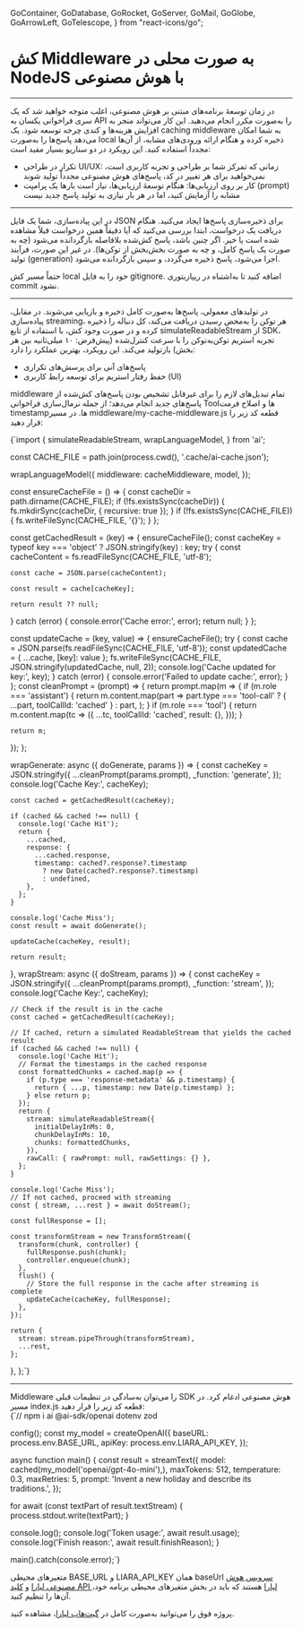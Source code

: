 
  GoContainer,
  GoDatabase,
  GoRocket,
  GoServer,
  GoMail,
  GoGlobe,
  GoArrowLeft,
  GoTelescope,
} from "react-icons/go";


 <Layout>
<Head>
<title>مستندات کش Middleware به صورت محلی در NodeJS با AI - لیارا</title>
<meta property="og:title" content="مستندات خدمات رایانش ابری لیارا" />
<meta property="og:description" content="مستندات مربوط به آشنایی با نحوه کش Middleware به صورت محلی در NodeJS با سرویس هوش مصنوعی لیارا"  />
<meta property="og:image" content="https://media.liara.ir/logos/liara-poster.jpg" />
</Head>


# کش Middleware به صورت محلی در NodeJS با هوش مصنوعی
<hr className="mb-2" />

در زمان توسعهٔ برنامه‌های مبتنی بر هوش مصنوعی، اغلب متوجه خواهید شد که یک سری فراخوانی‌ یکسان به API را به‌صورت مکرر انجام می‌دهید. این کار می‌تواند منجر به افزایش هزینه‌ها و کندی چرخه توسعه شود. یک caching middleware به شما امکان می‌دهد پاسخ‌ها را به‌صورت local ذخیره کرده و هنگام ارائه ورودی‌های مشابه، از آن‌ها مجدداً استفاده کنید.
این رویکرد در دو سناریو بسیار مفید است:

<div className="h-2" />
<ul>
<li>تکرار در طراحی UI/UX: زمانی که تمرکز شما بر طراحی و تجربه کاربری است، نمی‌خواهید برای هر تغییر در کد، پاسخ‌های هوش مصنوعی مجدداً تولید شوند</li>
<li>کار بر روی ارزیابی‌ها: هنگام توسعهٔ ارزیابی‌ها، نیاز است بارها یک پرامپت (prompt) مشابه را آزمایش کنید، اما در هر بار نیازی به تولید پاسخ جدید نیست</li>
</ul>
<hr className="mb-2" />
<Section id='implementation' title='پیاده‌سازی' />

در این پیاده‌سازی، شما یک فایل JSON برای ذخیره‌سازی پاسخ‌ها ایجاد می‌کنید. هنگام دریافت یک درخواست، ابتدا بررسی می‌کنید که آیا دقیقاً همین درخواست قبلاً مشاهده شده است یا خیر. اگر چنین باشد، پاسخ کش‌شده بلافاصله بازگردانده می‌شود (چه به صورت یک پاسخ کامل، و چه به صورت بخش‌بخش از توکن‌ها). در غیر این صورت، فرآیند تولید (generation) اجرا می‌شود، پاسخ ذخیره می‌گردد، و سپس بازگردانده می‌شود.

<div className="h-2" />
<Alert variant="info">
<p>
حتماً مسیر کش local خود را به فایل <Important>gitignore.</Important> اضافه کنید تا به‌اشتباه در ریپازیتوری commit نشود.
</p>
</Alert>

<hr className="mb-2" />
<Section id='how-it-works' title='نحوه عملکرد' />

در تولیدهای معمولی، پاسخ‌ها به‌صورت کامل ذخیره و بازیابی می‌شوند. در مقابل، پیاده‌سازی streaming، هر توکن را به‌محض رسیدن دریافت می‌کند، کل دنباله را ذخیره کرده و در صورت وجود کش، با استفاده از تابع <Important>simulateReadableStream</Important> از SDK، تجربه استریم توکن‌به‌توکن را با سرعت کنترل‌شده (پیش‌فرض: ۱۰ میلی‌ثانیه بین هر بخش) بازتولید می‌کند.
این رویکرد، بهترین عملکرد را دارد:


<div className="h-2" />
<ul>
<li>پاسخ‌های آنی برای پرسش‌های تکراری</li>
<li>حفظ رفتار استریم برای توسعه رابط کاربری (UI)</li>
</ul>
<div className="h-2" />

middleware تمام تبدیل‌های لازم را برای غیرقابل تشخیص بودن پاسخ‌های کش‌شده از پاسخ‌های جدید انجام می‌دهد؛ از جمله نرمال‌سازی فراخوانی Toolها و اصلاح فرمت timestampها.
در مسیر <Important>middleware/my-cache-middleware.js</Important> قطعه کد زیر را قرار دهید:

<div className="h-2" />
<div dir='ltr'>
    <Highlight className="js">
        {`import {
  simulateReadableStream,
  wrapLanguageModel,
} from 'ai';

const CACHE_FILE = path.join(process.cwd(), '.cache/ai-cache.json');

  wrapLanguageModel({
    middleware: cacheMiddleware,
    model,
  });

const ensureCacheFile = () => {
  const cacheDir = path.dirname(CACHE_FILE);
  if (!fs.existsSync(cacheDir)) {
    fs.mkdirSync(cacheDir, { recursive: true });
  }
  if (!fs.existsSync(CACHE_FILE)) {
    fs.writeFileSync(CACHE_FILE, '{}');
  }
};

const getCachedResult = (key) => {
  ensureCacheFile();
  const cacheKey = typeof key === 'object' ? JSON.stringify(key) : key;
  try {
    const cacheContent = fs.readFileSync(CACHE_FILE, 'utf-8');

    const cache = JSON.parse(cacheContent);

    const result = cache[cacheKey];

    return result ?? null;
  } catch (error) {
    console.error('Cache error:', error);
    return null;
  }
};

const updateCache = (key, value) => {
  ensureCacheFile();
  try {
    const cache = JSON.parse(fs.readFileSync(CACHE_FILE, 'utf-8'));
    const updatedCache = { ...cache, [key]: value };
    fs.writeFileSync(CACHE_FILE, JSON.stringify(updatedCache, null, 2));
    console.log('Cache updated for key:', key);
  } catch (error) {
    console.error('Failed to update cache:', error);
  }
};
const cleanPrompt = (prompt) => {
  return prompt.map(m => {
    if (m.role === 'assistant') {
      return m.content.map(part =>
        part.type === 'tool-call' ? { ...part, toolCallId: 'cached' } : part,
      );
    }
    if (m.role === 'tool') {
      return m.content.map(tc => ({
        ...tc,
        toolCallId: 'cached',
        result: {},
      }));
    }

    return m;
  });
};

  wrapGenerate: async ({ doGenerate, params }) => {
    const cacheKey = JSON.stringify({
      ...cleanPrompt(params.prompt),
      _function: 'generate',
    });
    console.log('Cache Key:', cacheKey);

    const cached = getCachedResult(cacheKey);

    if (cached && cached !== null) {
      console.log('Cache Hit');
      return {
        ...cached,
        response: {
          ...cached.response,
          timestamp: cached?.response?.timestamp
            ? new Date(cached?.response?.timestamp)
            : undefined,
        },
      };
    }

    console.log('Cache Miss');
    const result = await doGenerate();

    updateCache(cacheKey, result);

    return result;
  },
  wrapStream: async ({ doStream, params }) => {
    const cacheKey = JSON.stringify({
      ...cleanPrompt(params.prompt),
      _function: 'stream',
    });
    console.log('Cache Key:', cacheKey);

    // Check if the result is in the cache
    const cached = getCachedResult(cacheKey);

    // If cached, return a simulated ReadableStream that yields the cached result
    if (cached && cached !== null) {
      console.log('Cache Hit');
      // Format the timestamps in the cached response
      const formattedChunks = cached.map(p => {
        if (p.type === 'response-metadata' && p.timestamp) {
          return { ...p, timestamp: new Date(p.timestamp) };
        } else return p;
      });
      return {
        stream: simulateReadableStream({
          initialDelayInMs: 0,
          chunkDelayInMs: 10,
          chunks: formattedChunks,
        }),
        rawCall: { rawPrompt: null, rawSettings: {} },
      };
    }

    console.log('Cache Miss');
    // If not cached, proceed with streaming
    const { stream, ...rest } = await doStream();

    const fullResponse = [];

    const transformStream = new TransformStream({
      transform(chunk, controller) {
        fullResponse.push(chunk);
        controller.enqueue(chunk);
      },
      flush() {
        // Store the full response in the cache after streaming is complete
        updateCache(cacheKey, fullResponse);
      },
    });

    return {
      stream: stream.pipeThrough(transformStream),
      ...rest,
    };
  },
};`}
    </Highlight>
</div>
<hr className="mb-2" />
<Section id='using-the-middleware' title='استفاده از Middleware' />
Middleware را می‌توان به‌سادگی در تنظیمات قبلی SDK هوش مصنوعی ادغام کرد. 
در مسیر <Important>index.js</Important> قطعه کد زیر را قرار دهید:

<div className="h-2" />
<div dir='ltr'>
    <Highlight className="js">
        {`// npm i ai @ai-sdk/openai dotenv zod 


config();
const my_model = createOpenAI({
  baseURL: process.env.BASE_URL,
  apiKey: process.env.LIARA_API_KEY,
});

async function main() {
  const result = streamText({
    model: cached(my_model('openai/gpt-4o-mini'),),
    maxTokens: 512,
    temperature: 0.3,
    maxRetries: 5,
    prompt: 'Invent a new holiday and describe its traditions.',
  });

  for await (const textPart of result.textStream) {
    process.stdout.write(textPart);
  }

  console.log();
  console.log('Token usage:', await result.usage);
  console.log('Finish reason:', await result.finishReason);
}

main().catch(console.error);`}
    </Highlight>
</div>
<div className="h-2" />

<Alert variant="info">
<p>
متغیرهای محیطی <Important>BASE_URL</Important> و <Important>LIARA_API_KEY</Important> همان baseUrl <a href="https://liara.ir/products/ai/" className="text-[#2196f3]">سرویس هوش مصنوعی لیارا</a> و <a href="/references/api/about/#api-access-key" className="text-[#2196f3]">کلید API لیارا</a> هستند که باید در بخش متغیرهای محیطی برنامه خود، آن‌ها را تنظیم کنید. 
</p>
</Alert>
<Alert variant="success">
<p>
پروژه فوق را می‌توانید به‌صورت کامل در <a href="https://github.com/liara-cloud/ai-sdk-examples/tree/master/NodeJS/local-caching-middleware" className="text-[#2196f3]">گیت‌هاب لیارا</a>، مشاهده کنید. 
</p>
</Alert>

</Layout>
